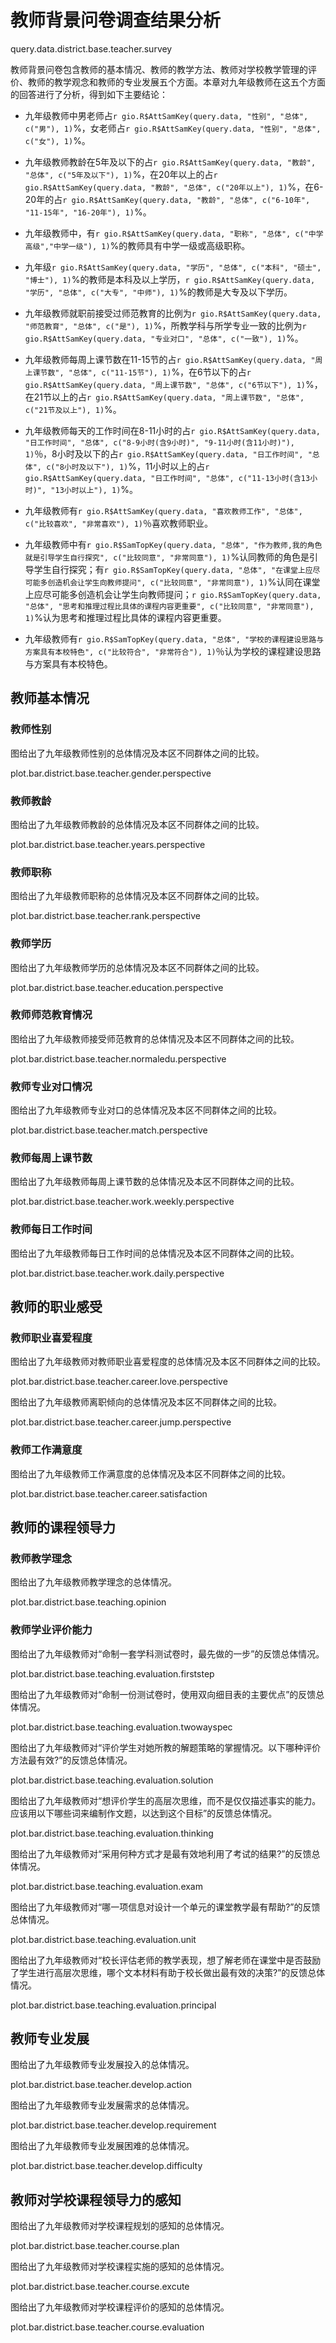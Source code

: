 <!--  chapter -->

\mytext

# 教师背景问卷调查结果分析

query.data.district.base.teacher.survey

教师背景问卷包含教师的基本情况、教师的教学方法、教师对学校教学管理的评价、教师的教学观念和教师的专业发展五个方面。本章对九年级教师在这五个方面的回答进行了分析，得到如下主要结论：

- 九年级教师中男老师占`r gio.R$AttSamKey(query.data, "性别", "总体", c("男"), 1)`%，女老师占`r gio.R$AttSamKey(query.data, "性别", "总体", c("女"), 1)`%。
- 九年级教师教龄在5年及以下的占`r gio.R$AttSamKey(query.data, "教龄", "总体", c("5年及以下"), 1)`%，在20年以上的占`r gio.R$AttSamKey(query.data, "教龄", "总体", c("20年以上"), 1)`%，在6-20年的占`r gio.R$AttSamKey(query.data, "教龄", "总体", c("6-10年", "11-15年", "16-20年"), 1)`%。
- 九年级教师中，有`r gio.R$AttSamKey(query.data, "职称", "总体", c("中学高级","中学一级"), 1)`%的教师具有中学一级或高级职称。
- 九年级`r gio.R$AttSamKey(query.data, "学历", "总体", c("本科", "硕士", "博士"), 1)`%的教师是本科及以上学历，`r gio.R$AttSamKey(query.data, "学历", "总体", c("大专", "中师"), 1)`%的教师是大专及以下学历。
- 九年级教师就职前接受过师范教育的比例为`r gio.R$AttSamKey(query.data, "师范教育", "总体", c("是"), 1)`%，所教学科与所学专业一致的比例为`r gio.R$AttSamKey(query.data, "专业对口", "总体", c("一致"), 1)`%。
- 九年级教师每周上课节数在11-15节的占`r gio.R$AttSamKey(query.data, "周上课节数", "总体", c("11-15节"), 1)`%，在6节以下的占`r gio.R$AttSamKey(query.data, "周上课节数", "总体", c("6节以下"), 1)`%，在21节以上的占`r gio.R$AttSamKey(query.data, "周上课节数", "总体", c("21节及以上"), 1)`%。
- 九年级教师每天的工作时间在8-11小时的占`r gio.R$AttSamKey(query.data, "日工作时间", "总体", c("8-9小时(含9小时)", "9-11小时(含11小时)"), 1)`％，8小时及以下的占`r gio.R$AttSamKey(query.data, "日工作时间", "总体", c("8小时及以下"), 1)`%，11小时以上的占`r gio.R$AttSamKey(query.data, "日工作时间", "总体", c("11-13小时(含13小时)", "13小时以上"), 1)`%。
- 九年级教师有`r gio.R$AttSamKey(query.data, "喜欢教师工作", "总体", c("比较喜欢", "非常喜欢"), 1)`％喜欢教师职业。

- 九年级教师中有`r gio.R$SamTopKey(query.data, "总体", "作为教师,我的角色就是引导学生自行探究", c("比较同意", "非常同意"), 1)`%认同教师的角色是引导学生自行探究；有`r gio.R$SamTopKey(query.data, "总体", "在课堂上应尽可能多创造机会让学生向教师提问", c("比较同意", "非常同意"), 1)`%认同在课堂上应尽可能多创造机会让学生向教师提问；`r gio.R$SamTopKey(query.data, "总体", "思考和推理过程比具体的课程内容更重要", c("比较同意", "非常同意"), 1)`%认为思考和推理过程比具体的课程内容更重要。


- 九年级教师有`r gio.R$SamTopKey(query.data, "总体", "学校的课程建设思路与方案具有本校特色", c("比较符合", "非常符合"), 1)`％认为学校的课程建设思路与方案具有本校特色。

## 教师基本情况


### 教师性别

图\ref{fig: `r gio.R$GetPlotTitle("plot.bar.district.base.teacher.gender.perspective")`}给出了九年级教师性别的总体情况及本区不同群体之间的比较。

plot.bar.district.base.teacher.gender.perspective


### 教师教龄

图\ref{fig: `r gio.R$GetPlotTitle("plot.bar.district.base.teacher.years.perspective")`}给出了九年级教师教龄的总体情况及本区不同群体之间的比较。

plot.bar.district.base.teacher.years.perspective

\clearpage 

### 教师职称

图\ref{fig: `r gio.R$GetPlotTitle("plot.bar.district.base.teacher.rank.perspective")`}给出了九年级教师职称的总体情况及本区不同群体之间的比较。

plot.bar.district.base.teacher.rank.perspective


### 教师学历

图\ref{fig: `r gio.R$GetPlotTitle("plot.bar.district.base.teacher.education.perspective")`}给出了九年级教师学历的总体情况及本区不同群体之间的比较。

plot.bar.district.base.teacher.education.perspective

\clearpage

### 教师师范教育情况

图\ref{fig: `r gio.R$GetPlotTitle("plot.bar.district.base.teacher.normaledu.perspective")`}给出了九年级教师接受师范教育的总体情况及本区不同群体之间的比较。

plot.bar.district.base.teacher.normaledu.perspective


### 教师专业对口情况

图\ref{fig: `r gio.R$GetPlotTitle("plot.bar.district.base.teacher.match.perspective")`}给出了九年级教师专业对口的总体情况及本区不同群体之间的比较。

plot.bar.district.base.teacher.match.perspective

\clearpage

### 教师每周上课节数

图\ref{fig: `r gio.R$GetPlotTitle("plot.bar.district.base.teacher.work.weekly.perspective")`}给出了九年级教师每周上课节数的总体情况及本区不同群体之间的比较。

plot.bar.district.base.teacher.work.weekly.perspective


### 教师每日工作时间

图\ref{fig: `r gio.R$GetPlotTitle("plot.bar.district.base.teacher.work.daily.perspective")`}给出了九年级教师每日工作时间的总体情况及本区不同群体之间的比较。

plot.bar.district.base.teacher.work.daily.perspective


## 教师的职业感受


### 教师职业喜爱程度

图\ref{fig: `r gio.R$GetPlotTitle("plot.bar.district.base.teacher.career.love.perspective")`}给出了九年级教师对教师职业喜爱程度的总体情况及本区不同群体之间的比较。

plot.bar.district.base.teacher.career.love.perspective


图\ref{fig: `r gio.R$GetPlotTitle("plot.bar.district.base.teacher.career.jump.perspective")`}给出了九年级教师离职倾向的总体情况及本区不同群体之间的比较。

plot.bar.district.base.teacher.career.jump.perspective


### 教师工作满意度

图\ref{fig: `r gio.R$GetPlotTitle("plot.bar.district.base.teacher.career.satisfaction")`}给出了九年级教师工作满意度的总体情况及本区不同群体之间的比较。

plot.bar.district.base.teacher.career.satisfaction

\clearpage

## 教师的课程领导力

### 教师教学理念

图\ref{fig: `r gio.R$GetPlotTitle("plot.bar.district.base.teaching.opinion")`}给出了九年级教师教学理念的总体情况。

plot.bar.district.base.teaching.opinion

\clearpage

### 教师学业评价能力

图\ref{fig: `r gio.R$GetPlotTitle("plot.bar.district.base.teaching.evaluation.firststep")`}给出了九年级教师对“命制一套学科测试卷时，最先做的一步”的反馈总体情况。

plot.bar.district.base.teaching.evaluation.firststep

图\ref{fig: `r gio.R$GetPlotTitle("plot.bar.district.base.teaching.evaluation.twowayspec")`}给出了九年级教师对“命制一份测试卷时，使用双向细目表的主要优点”的反馈总体情况。

plot.bar.district.base.teaching.evaluation.twowayspec

图\ref{fig: `r gio.R$GetPlotTitle("plot.bar.district.base.teaching.evaluation.solution")`}给出了九年级教师对“评价学生对她所教的解题策略的掌握情况。以下哪种评价方法最有效?”的反馈总体情况。

plot.bar.district.base.teaching.evaluation.solution

图\ref{fig: `r gio.R$GetPlotTitle("plot.bar.district.base.teaching.evaluation.thinking")`}给出了九年级教师对“想评价学生的高层次思维，而不是仅仅描述事实的能力。应该用以下哪些词来编制作文题，以达到这个目标”的反馈总体情况。

plot.bar.district.base.teaching.evaluation.thinking


\clearpage

图\ref{fig: `r gio.R$GetPlotTitle("plot.bar.district.base.teaching.evaluation.exam")`}给出了九年级教师对“采用何种方式才是最有效地利用了考试的结果?”的反馈总体情况。

plot.bar.district.base.teaching.evaluation.exam

图\ref{fig: `r gio.R$GetPlotTitle("plot.bar.district.base.teaching.evaluation.unit")`}给出了九年级教师对“哪一项信息对设计一个单元的课堂教学最有帮助?”的反馈总体情况。

plot.bar.district.base.teaching.evaluation.unit

\clearpage

图\ref{fig: `r gio.R$GetPlotTitle("plot.bar.district.base.teaching.evaluation.principal")`}给出了九年级教师对“校长评估老师的教学表现，想了解老师在课堂中是否鼓励了学生进行高层次思维，哪个文本材料有助于校长做出最有效的决策?”的反馈总体情况。

plot.bar.district.base.teaching.evaluation.principal

\clearpage

## 教师专业发展


图\ref{fig: `r gio.R$GetPlotTitle("plot.bar.district.base.teacher.develop.action")`}给出了九年级教师专业发展投入的总体情况。

plot.bar.district.base.teacher.develop.action

\clearpage

图\ref{fig: `r gio.R$GetPlotTitle("plot.bar.district.base.teacher.develop.requirement")`}给出了九年级教师专业发展需求的总体情况。

plot.bar.district.base.teacher.develop.requirement

\clearpage

图\ref{fig: `r gio.R$GetPlotTitle("plot.bar.district.base.teacher.develop.difficulty")`}给出了九年级教师专业发展困难的总体情况。

plot.bar.district.base.teacher.develop.difficulty


## 教师对学校课程领导力的感知

图\ref{fig: `r gio.R$GetPlotTitle("plot.bar.district.base.teacher.course.plan")`}给出了九年级教师对学校课程规划的感知的总体情况。

plot.bar.district.base.teacher.course.plan

\clearpage

图\ref{fig: `r gio.R$GetPlotTitle("plot.bar.district.base.teacher.course.excute")`}给出了九年级教师对学校课程实施的感知的总体情况。

plot.bar.district.base.teacher.course.excute


\clearpage

图\ref{fig: `r gio.R$GetPlotTitle("plot.bar.district.base.teacher.course.evaluation")`}给出了九年级教师对学校课程评价的感知的总体情况。

plot.bar.district.base.teacher.course.evaluation

\clearpage

<!--  end of chapter -->

